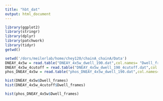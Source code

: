 ```yaml
---
title: "hbt_dat"
output: html_document
---
```


```r
library(ggplot2)
library(stringr)
library(dplyr)
library(patchwork)
library(tidyr)
getwd()
```

```r
setwd('/dors/meilerlab/home/chey120/chainA_chainA/Data')
DNEAY_4x5w = read.table("DNEAY_4x5w_dwell_190.dat",col.names= "Dwell_frames") %>% filter(Dwell_frames>5 & Dwell_frames <300)
DNEAY_4x5w_4cutoff = read.table("DNEAY_4x5w_dwell_190_4cutoff.dat",col.names= "Dwell_frames")%>% filter(Dwell_frames>5 & Dwell_frames <300)
phos_DNEAY_4x5w = read.table("phos_DNEAY_4x5w_dwell_190.dat",col.names= "Dwell_frames")%>% filter(Dwell_frames>5 & Dwell_frames <300)

```

```r
hist(DNEAY_4x5w$Dwell_frames)
hist(DNEAY_4x5w_4cutoff$Dwell_frames)
```

```r
hist(phos_DNEAY_4x5w$Dwell_frames)
```